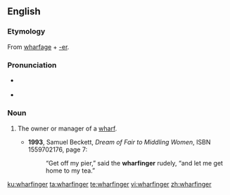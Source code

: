 ==English==

===Etymology===
From [[wharfage]] + [[-er]].

===Pronunciation===
* {{a|UK}} {{IPA|/ˈwɔː.fɪn.d͡ʒə/|lang=en}}
* {{a|US}} {{IPA|/ˈwɔɹ.fɪn.d͡ʒɚ/|lang=en}}

===Noun===
{{en-noun}}

# {{context|chiefly|historical|lang=en}} The owner or manager of a [[wharf]].
#* '''1993''', Samuel Beckett, ''Dream of Fair to Middling Women'', ISBN 1559702176, page 7:
#*: “Get off my pier,” said the '''wharfinger''' rudely, “and let me get home to my tea.”

[[ku:wharfinger]]
[[ta:wharfinger]]
[[te:wharfinger]]
[[vi:wharfinger]]
[[zh:wharfinger]]